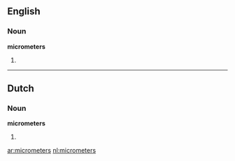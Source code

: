 ==English==

===Noun===
'''micrometers'''

# {{plural of|[[micrometer]]}}

----

==Dutch==
===Noun===
'''micrometers'''
# {{plural of|[[micrometer#Dutch|micrometer]]|lang=Dutch}}

[[ar:micrometers]]
[[nl:micrometers]]